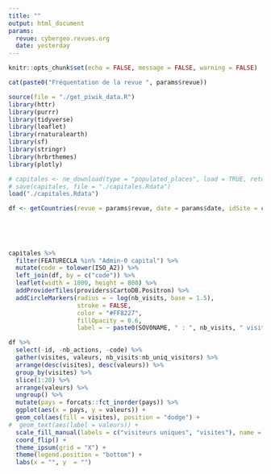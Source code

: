 ```yaml
---
title: ""
output: html_document
params:
  revue: cybergeo.revues.org
  date: yesterday
---
```




```r
knitr::opts_chunk$set(echo = FALSE, message = FALSE, warning = FALSE)
```

```r
cat(paste0("Fréquentation de la revue ", params$revue))
```


```r

source(file = "./get_piwik_data.R")
library(httr)
library(purrr)
library(tidyverse)
library(leaflet)
library(rnaturalearth)
library(sf)
library(stringr)
library(hrbrthemes)
library(plotly)
```

```r


# capitales <- ne_download(type = "populated_places", load = TRUE, returnclass = "sf", destdir = getwd())
# save(capitales, file = "./capitales.Rdata")
load("./capitales.Rdata")

df <- getCountries(revue = params$revue, date = params$date, idSite = case_when(str_detect(params$revue, "hypotheses.org") ~ 4,
                                                                                str_detect(params$revue, "revues.org") ~ 3,
                                                                                str_detect(params$revue, "books.openedition.org") ~ 5,
                                                                                str_detect(params$revue, "calenda.org") ~ 6,
                                                                                TRUE ~ 3))

capitales %>% 
  filter(FEATURECLA %in% "Admin-0 capital") %>% 
  mutate(code = tolower(ISO_A2)) %>% 
  left_join(df, by = c("code")) %>% 
  leaflet(width = 1000, height = 800) %>% 
  addProviderTiles(providers$CartoDB.Positron) %>% 
  addCircleMarkers(radius = ~ log(nb_visits, base = 1.5), 
                   stroke = FALSE, 
                   color = "#FF8227",
                   fillOpacity = 0.6,
                   label = ~ paste0(SOV0NAME, " : ", nb_visits, " visites"))

```

```r
df %>% 
  select(-id, -nb_actions, -code) %>% 
  gather(visites, valeurs, nb_visits:nb_uniq_visitors) %>% 
  arrange(desc(visites), desc(valeurs)) %>% 
  group_by(visites) %>% 
  slice(1:20) %>% 
  arrange(valeurs) %>% 
  ungroup() %>% 
  mutate(pays = forcats::fct_inorder(pays)) %>% 
  ggplot(aes(x = pays, y = valeurs)) +
  geom_col(aes(fill = visites), position = "dodge") +
#  geom_text(aes(label = valeurs)) +
  scale_fill_manual(labels = c("visiteurs uniques", "visites"), name = "", values = c("#07B7D9", "#FF8227")) +
  coord_flip() +
  theme_ipsum(grid = "X") +
  theme(legend.position = "bottom") +
  labs(x = "", y  = "")
  
```

